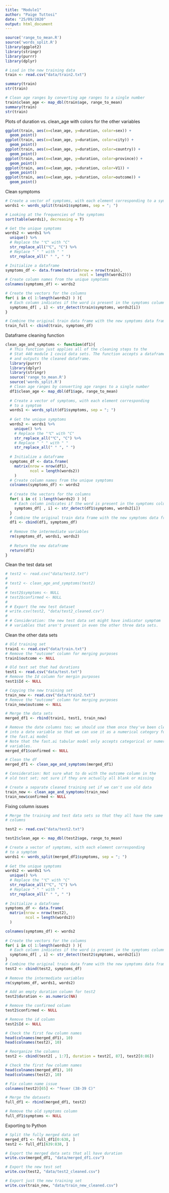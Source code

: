 ```yaml
---
title: "Module1"
author: "Paige Tuttosi"
date: "25/09/2020"
output: html_document
---
```


```r
source('range_to_mean.R')
source('words_split.R')
library(ggplot2)
library(stringr)
library(purrr)
library(dplyr)
```

```r
# Load in the new training data
train <- read.csv("data/train2.txt")
```


```r
summary(train)
str(train)
```

```r
# Clean age ranges by converting age ranges to a single number
train$clean_age <- map_dbl(train$age, range_to_mean)
summary(train)
str(train)
```


Plots of duration vs. clean_age with colors for the other variables
```r
ggplot(train, aes(x=clean_age, y=duration, color=sex)) +
  geom_point()
ggplot(train, aes(x=clean_age, y=duration, color=city)) +
  geom_point()
ggplot(train, aes(x=clean_age, y=duration, color=country)) +
  geom_point()
ggplot(train, aes(x=clean_age, y=duration, color=province)) +
  geom_point()
ggplot(train, aes(x=clean_age, y=duration, color=V1)) +
  geom_point()
ggplot(train, aes(x=clean_age, y=duration, color=outcome)) +
  geom_point()
```

Clean symptoms
```r
# Create a vector of symptoms, with each element corresponding to a symptom
words1 <- words_split(train1$symptoms, sep = "; ")

# Looking at the frequencies of the symptoms
sort(table(words1), decreasing = T)

# Get the unique symptoms
words2 <- words1 %>%
  unique() %>%
  # Replace the "℃" with "C"
  str_replace_all("℃", "C") %>%
  # Replace " ° " with " "
  str_replace_all(" ° ", " ")

# Initialize a dataframe
symptoms_df <- data.frame(matrix(nrow = nrow(train),
                                 ncol = length(words2)))
# Create column names from the unique symptoms
colnames(symptoms_df) <- words2

# Create the vectors for the columns
for( i in c( 1:length(words2) ) ){
  # Each column indicates if the word is present in the symptoms column
  symptoms_df[ , i] <- str_detect(train$symptoms, words2[i])
}

# Combine the original train data frame with the new symptoms data frame
train_full <- cbind(train, symptoms_df)
```

Dataframe cleaning function
```r
clean_age_and_symptoms <- function(df1){
  # This function just applies all of the cleaning steps to the
  # Stat 440 module 1 covid data sets. The function accepts a dataframe
  # and outputs the cleaned dataframe.
  library(purrr)
  library(dplyr)
  library(stringr)
  source('range_to_mean.R')
  source('words_split.R')
  # Clean age ranges by converting age ranges to a single number
  df1$clean_age <- map_dbl(df1$age, range_to_mean)
  
  # Create a vector of symptoms, with each element corresponding
  # to a symptom
  words1 <- words_split(df1$symptoms, sep = "; ")
  
  # Get the unique symptoms
  words2 <- words1 %>%
    unique() %>%
    # Replace the "℃" with "C"
    str_replace_all("℃", "C") %>%
    # Replace " ° " with " "
    str_replace_all(" ° ", " ")
  
  # Initialize a dataframe
  symptoms_df <- data.frame(
    matrix(nrow = nrow(df1),
           ncol = length(words2))
    )
  # Create column names from the unique symptoms
  colnames(symptoms_df) <- words2
  
  # Create the vectors for the columns
  for( i in c( 1:length(words2) ) ){
    # Each column indicates if the word is present in the symptoms column
    symptoms_df[ , i] <- str_detect(df1$symptoms, words2[i])
  }
  # Combine the original train data frame with the new symptoms data frame
  df1 <- cbind(df1, symptoms_df)
  
  # Remove the intermediate variables
  rm(symptoms_df, words1, words2)
  
  # Return the new dataframe
  return(df1)
}
```

Clean the test data set
```r
# test2 <- read.csv("data/test2.txt")
# 
# test2 <- clean_age_and_symptoms(test2)
# 
# test2$symptoms <- NULL
# test2$confirmed <- NULL
# 
# # Export the new test dataset
# write.csv(test2, "data/test2_cleaned.csv")
# 
# # Consideration: the new test data set might have indicator symptom
# # variables that aren't present in even the other three data sets.
```


Clean the other data sets
```r
# Old training set
train1 <- read.csv("data/train.txt")
# Remove the "outcome" column for merging purposes
train1$outcome <- NULL

# Old test set that had durations
test1 <- read.csv("data/test.txt")
# Remove the Id column for mergin purposes
test1$Id <- NULL

# Copying the new training set
train_new <- read.csv("data/train2.txt")
# Remove the "outcome" column for merging purposes
train_new$outcome <- NULL

# Merge the data sets
merged_df1 <- rbind(train1, test1, train_new)

# Remove the date columns too; we should use them once they've been cleaned
# into a date variable so that we can use it as a numerical category for
# the fast.ai model
# Note that the fast.ai tabular model only accepts categorical or numerical
# variables.
merged_df1$confirmed <- NULL

# Clean the df
merged_df1 <- clean_age_and_symptoms(merged_df1)

# Consideration: Not sure what to do with the outcome column in the
# old test set; not sure if they are actually all blank or missing

# Create a separate cleaned training set if we can't use old data
train_new <- clean_age_and_symptoms(train_new)
train_new$confirmed <- NULL
```

Fixing column issues
```r
# Merge the training and test data sets so that they all have the same
# columns

test2 <- read.csv("data/test2.txt")

test2$clean_age <- map_dbl(test2$age, range_to_mean)

# Create a vector of symptoms, with each element corresponding
# to a symptom
words1 <- words_split(merged_df1$symptoms, sep = "; ")
  
# Get the unique symptoms
words2 <- words1 %>%
  unique() %>%
  # Replace the "℃" with "C"
  str_replace_all("℃", "C") %>%
  # Replace " ° " with " "
  str_replace_all(" ° ", " ")
  
# Initialize a dataframe
symptoms_df <- data.frame(
  matrix(nrow = nrow(test2),
         ncol = length(words2))
  )

colnames(symptoms_df) <- words2
  
# Create the vectors for the columns
for( i in c( 1:length(words2) ) ){
  # Each column indicates if the word is present in the symptoms column
  symptoms_df[ , i] <- str_detect(test2$symptoms, words2[i])
}
# Combine the original train data frame with the new symptoms data frame
test2 <- cbind(test2, symptoms_df)
  
# Remove the intermediate variables
rm(symptoms_df, words1, words2)

# Add an empty duration column for test2
test2$duration <- as.numeric(NA)

# Remove the confirmed column
test2$confirmed <- NULL

# Remove the id column
test2$Id <- NULL

# Check the first few column names
head(colnames(merged_df1), 10)
head(colnames(test2), 10)

# Reorganize the columns
test2 <- cbind(test2[ , 1:7], duration = test2[, 87], test2[8:86])

# Check the first few column names
head(colnames(merged_df1), 10)
head(colnames(test2), 10)

# Fix column name issue
colnames(test2)[65] <- "fever (38-39 C)"

# Merge the datasets
full_df1 <- rbind(merged_df1, test2)

# Remove the old symptoms column
full_df1$symptoms <- NULL
```


Exporting to Python
```r
# Split the fully merged data set
merged_df1 <- full_df1[0:638, ]
test2 <- full_df1[639:838, ]

# Export the merged data sets that all have duration
write.csv(merged_df1, "data/merged_df1.csv")

# Export the new test set
write.csv(test2, "data/test2_cleaned.csv")

# Export just the new training set
write.csv(train_new, "data/train_new_cleaned.csv")
```

